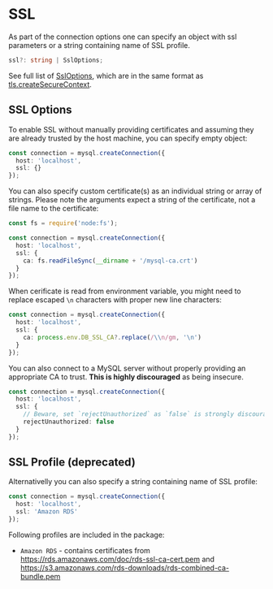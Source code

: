 # SSL

As part of the connection options one can specify an object with ssl parameters or a string containing name of SSL profile.

```ts
ssl?: string | SslOptions;
```

See full list of [SslOptions](../../../typings/mysql/lib/Connection.d.ts), which are in the same format as [tls.createSecureContext](https://nodejs.org/api/tls.html#tls_tls_createsecurecontext_options).

## SSL Options

To enable SSL without manually providing certificates and assuming they are already trusted by the host machine, you can specify empty object:

```ts
const connection = mysql.createConnection({
  host: 'localhost',
  ssl: {}
});
```

You can also specify custom certificate(s) as an individual string or array of strings. Please note the arguments expect a string of the certificate, not a file name to the certificate:

```ts
const fs = require('node:fs');

const connection = mysql.createConnection({
  host: 'localhost',
  ssl: {
    ca: fs.readFileSync(__dirname + '/mysql-ca.crt')
  }
});
```

When cerificate is read from environment variable, you might need to replace escaped `\n` characters with proper new line characters:

```ts
const connection = mysql.createConnection({
  host: 'localhost',
  ssl: {
    ca: process.env.DB_SSL_CA?.replace(/\\n/gm, '\n')
  }
});
```

You can also connect to a MySQL server without properly providing an appropriate CA to trust. **This is highly discouraged** as being insecure.

```ts
const connection = mysql.createConnection({
  host: 'localhost',
  ssl: {
    // Beware, set `rejectUnauthorized` as `false` is strongly discouraged for security reasons:
    rejectUnauthorized: false
  }
});
```

## SSL Profile (deprecated)

Alternativelly you can also specify a string containing name of SSL profile:

```ts
const connection = mysql.createConnection({
  host: 'localhost',
  ssl: 'Amazon RDS'
});
```

Following profiles are included in the package:

* `Amazon RDS` - contains certificates from https://rds.amazonaws.com/doc/rds-ssl-ca-cert.pem and https://s3.amazonaws.com/rds-downloads/rds-combined-ca-bundle.pem
